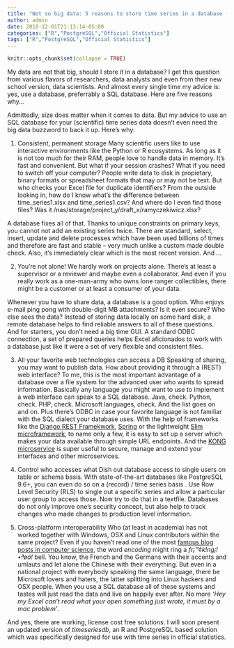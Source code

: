 ```yaml
---
title: "Not so big data: 5 reasons to store time series in a database (anyway)"
author: admin
date: 2018-12-01T21:13:14-05:00
categories: ["R","PostgreSQL","Official Statistics"]
tags: ["R","PostgreSQL","Official Statistics"]
---
```


```r
knitr::opts_chunk$set(collapse = TRUE)
```

My data are not that big, should I store it in a database? I get this question from various flavors of researchers, data analysts and even from their new school version, data scientists. And almost every single time my advice is: yes, use a database, preferrably a SQL database. Here are five reasons why... 

Admittedly, size does matter when it comes to data. But my advice to use an SQL database for your (scientific) time series data  doesn't even need the big data buzzword to back it up. Here's why:

1. Consistent, permanent storage
Many scientific users like to use interactive environments like the Python or R ecosystems. As long as it is not too much for their RAM, people love to handle data in memory. It's fast and convenient. But what if your session crashes? What if you need to switch off your computer? 
People write data to disk in propietary, binary formats or spreadsheet formats that may or may not be text. But who checks your Excel file for duplicate identifiers? From the outside looking in, how do I know what's the difference between time_series1.xlsx and time_series1.csv? And where do I even find those files? Was it /nas/storage/project_y/draft_x/ramyczekiwicz.xlsx?

A database fixes all of that. Thanks to unique constraints on primary keys, you cannot not add an existing series twice. There are standard, select, insert, update and delete processes which have been used billions of times and therefore are fast and stable -- very much unlike a custom made double check. Also, it's immediately clear which is the most recent version. And ... 


2. You're not alone! 
We hardly work on projects alone. There's at least a supervisor or a reviewer and maybe even a collaborator. And even if you really work as a one-man-army who owns lone ranger collectibles, there might be a customer or at least a consumer of your data. 

Whenever you have to share data, a database is a good option. Who enjoys e-mail ping pong with double-digit MB attachments? Is it even secure? Who else sees the data? Instead of storing data locally on some hard disk, a remote database helps to find reliable answers to all of these questions. And for starters, you don't need a big time GUI. A standard ODBC connection, a set of prepared queries helps Excel aficionados to work with a database just like it were a set of very flexible and consistent files. 

3. All your favorite web technologies can access a DB
Speaking of sharing, you may want to publish data.
How about providing it through a (REST) web interface? 
To me, this is the most important advantage of a database over a file system for the advanced user who wants to spread information. 
Basically any language you might want to use to implement a web interface can speak to a SQL database. Java, check. Python, check. PHP, check. Microsoft languages, check. And the list goes on and on. Plus there's ODBC in case your favorite language is not familiar with the SQL dialect your database uses. With the help of frameworks like the [Django REST Framekwork](http://www.django-rest-framework.org/), [Spring](https://spring.io/) or the lightweight [Slim microframework](https://www.slimframework.com/), to name only a few, it is easy to set up a server which makes your data available through simple URL endpoints. And the [KONG microservice](https://getkong.org/) is super useful to secure, manage and extend your interfaces and other microservices.


4. Control who accesses what 
Dish out database access to single users on table or schema basis. With state-of-the-art databases like PostgreSQL 9.6+, you can even do so on a (record) / time series basis . Use Row Level Security (RLS) to single out a specific series and allow a particular user group to access those. Now try to do that in a textfile. Databases do not only improve one's security concept, but also help to track changes who made changes to production level information. 


5. Cross-platform interoperability
Who (at least in academia) has not worked together with Windows, OSX and Linux contributors within the same project? Even if you haven't read one of the most [famous blog posts in computer science](https://www.joelonsoftware.com/2003/10/08/the-absolute-minimum-every-software-developer-absolutely-positively-must-know-about-unicode-and-character-sets-no-excuses/), the word *encoding* might ring a *fr¡™¢k!ng¡!•ªøö!* bell. You know, the French and the Germans with their accents and umlauts and let alone the Chinese with their everything. But even in a national project with everybody speaking the same language, there be Microsoft lovers and haters, the latter splitting into Linux hackers and OSX people. When you use a SQL database all of these systems and tastes will just read the data and live on happily ever after. No more *'Hey my Excel can't read what your open something just wrote, it must by a mac problem'*. 


And yes, there are working, license cost free solutions. I will soon present an updated version of *timeseriesdb*, an R and PostgreSQL based solution which was specifically designed for use with time series in official statistics.








